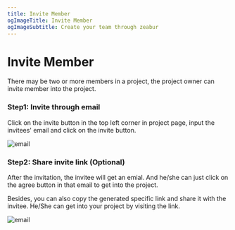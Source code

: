 ```yaml
---
title: Invite Member
ogImageTitle: Invite Member
ogImageSubtitle: Create your team through zeabur
---
```


<WorkingInProgress />

# Invite Member

There may be two or more members in a project, the project owner can invite member into the project.

### Step1: Invite through email

Click on the invite button in the top left corner in project page, input the invitees' email and click on the invite button.

![email](/manage/invite/email.en-US.png)

### Step2: Share invite link (Optional)

After the invitation, the invitee will get an emial. And he/she can just click on the agree button in that email to get into the project.

Besides, you can also copy the generated specific link and share it with the invitee. He/She can get into your project by visiting the link.

![email](/manage/invite/success.en-US.png)
